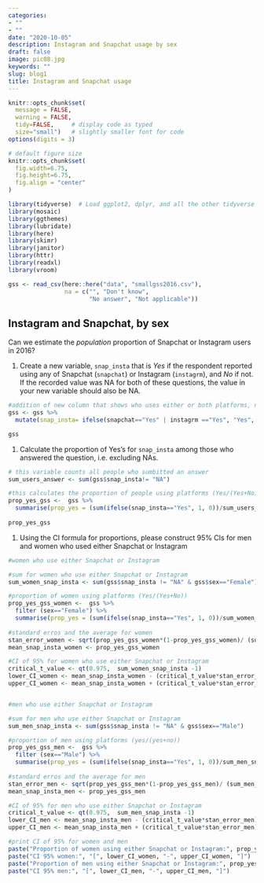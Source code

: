 ```yaml
---
categories:
- ""
- ""
date: "2020-10-05"
description: Instagram and Snapchat usage by sex
draft: false
image: pic08.jpg
keywords: ""
slug: blog1
title: Instagram and Snapchat usage
---
```


```r
knitr::opts_chunk$set(
  message = FALSE, 
  warning = FALSE, 
  tidy=FALSE,     # display code as typed
  size="small")   # slightly smaller font for code
options(digits = 3)

# default figure size
knitr::opts_chunk$set(
  fig.width=6.75, 
  fig.height=6.75,
  fig.align = "center"
)
```


```r
library(tidyverse)  # Load ggplot2, dplyr, and all the other tidyverse packages
library(mosaic)
library(ggthemes)
library(lubridate)
library(here)
library(skimr)
library(janitor)
library(httr)
library(readxl)
library(vroom)
```


```r

gss <- read_csv(here::here("data", "smallgss2016.csv"), 
                na = c("", "Don't know",
                       "No answer", "Not applicable"))
```


## Instagram and Snapchat, by sex

Can we estimate the *population* proportion of Snapchat or Instagram users in 2016?

1. Create a  new variable, `snap_insta` that is *Yes* if the respondent reported using any of Snapchat (`snapchat`) or Instagram (`instagrm`), and *No* if not. If the recorded value was NA for both of these questions, the value in your new variable should also be NA.

```r
#addition of new column that shows who uses either or both platforms, none, or didnt proivde data (Yes, No, NA)
gss <- gss %>% 
  mutate(snap_insta= ifelse(snapchat=="Yes" | instagrm =="Yes", "Yes", ifelse(snapchat== "NA" & instagrm== "NA", "NA", "No")))

gss
```

1. Calculate the proportion of Yes’s for `snap_insta` among those who answered the question, i.e. excluding NAs.

```r
# this variable counts all people who sumbitted an answer 
sum_users_answer <- sum(gss$snap_insta!= "NA")

#this calculates the proportion of people using platforms (Yes/(Yes+No))
prop_yes_gss <-  gss %>% 
  summarise(prop_yes = (sum(ifelse(snap_insta=="Yes", 1, 0))/sum_users_answer))
                        
prop_yes_gss
```

1. Using the CI formula for proportions, please construct 95% CIs for men and women who used either Snapchat or Instagram

```r

#women who use either Snapchat or Instagram

#sum for women who use either Snapchat or Instagram
sum_women_snap_insta <- sum(gss$snap_insta != "NA" & gss$sex=="Female") 

#proportion of women using platforms (Yes/(Yes+No))
prop_yes_gss_women <-  gss %>% 
  filter (sex=="Female") %>%
  summarise(prop_yes = (sum(ifelse(snap_insta=="Yes", 1, 0))/sum_women_snap_insta))
                        
#standard erros and the average for women 
stan_error_women <- sqrt(prop_yes_gss_women*(1-prop_yes_gss_women)/ (sum_women_snap_insta))
mean_snap_insta_women <- prop_yes_gss_women 

#CI of 95% for women who use either Snapchat or Instagram
critical_t_value <- qt(0.975,  sum_women_snap_insta -1)
lower_CI_women <- mean_snap_insta_women - (critical_t_value*stan_error_women)
upper_CI_women <- mean_snap_insta_women + (critical_t_value*stan_error_women)


#men who use either Snapchat or Instagram

#sum for men who use either Snapchat or Instagram
sum_men_snap_insta <- sum(gss$snap_insta != "NA" & gss$sex=="Male") 

#proportion of men using platforms (yes/(yes+no))
prop_yes_gss_men <-  gss %>% 
  filter (sex=="Male") %>%
  summarise(prop_yes = (sum(ifelse(snap_insta=="Yes", 1, 0))/sum_men_snap_insta))
                        
#standard erros and the average for men 
stan_error_men <- sqrt(prop_yes_gss_men*(1-prop_yes_gss_men)/ (sum_men_snap_insta))
mean_snap_insta_men <- prop_yes_gss_men

#CI of 95% for men who use either Snapchat or Instagram
critical_t_value <- qt(0.975,  sum_men_snap_insta -1)
lower_CI_men <- mean_snap_insta_men - (critical_t_value*stan_error_men)
upper_CI_men <- mean_snap_insta_men + (critical_t_value*stan_error_men)

#print CI of 95% for women and men
paste("Proportion of women using either Snapchat or Instagram:", prop_yes_gss_women)
paste("CI 95% women:", "[", lower_CI_women, "-", upper_CI_women, "]")
paste("Proportion of men using either Snapchat or Instagram:", prop_yes_gss_men)
paste("CI 95% men:", "[", lower_CI_men, "-", upper_CI_men, "]")
```